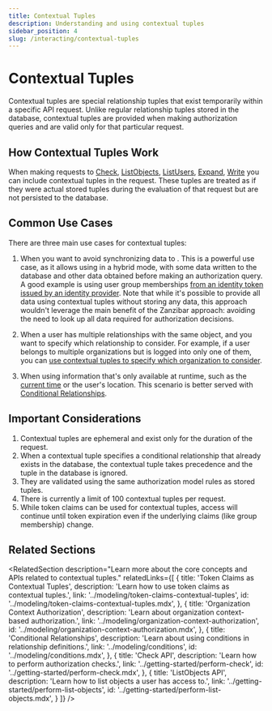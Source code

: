 ```yaml
---
title: Contextual Tuples
description: Understanding and using contextual tuples
sidebar_position: 4
slug: /interacting/contextual-tuples
---
```



# Contextual Tuples

Contextual tuples are special relationship tuples that exist temporarily within a specific API request. Unlike regular relationship tuples stored in the database, contextual tuples are provided when making authorization queries and are valid only for that particular request.

## How Contextual Tuples Work

When making requests to [Check](/api/service#/Relationship%20Queries/Check), [ListObjects](/api/service#/Relationship%20Queries/ListObjects), [ListUsers](/api/service#/Relationship%20Queries/ListUsers), [Expand](/api/service#/Relationship%20Queries/Expand), [Write](/api/service#/Relationship%20Tuples/Write) you can include contextual tuples in the request. These tuples are treated as if they were actual stored tuples during the evaluation of that request but are not persisted to the database.

## Common Use Cases

There are three main use cases for contextual tuples:

1. When you want to avoid synchronizing data to <ProductName format={ProductNameFormat.ShortForm}/>. This is a powerful use case, as it allows using <ProductName format={ProductNameFormat.ShortForm}/> in a hybrid mode, with some data written to the database and other data obtained before making an authorization query. A good example is using user group memberships [from an identity token issued by an identity provider](../modeling/token-claims-contextual-tuples.mdx). Note that while it's possible to provide all data using contextual tuples without storing any data, this approach wouldn't leverage the main benefit of the Zanzibar approach: avoiding the need to look up all data required for authorization decisions.

2. When a user has multiple relationships with the same object, and you want to specify which relationship to consider. For example, if a user belongs to multiple organizations but is logged into only one of them, you can [use contextual tuples to specify which organization to consider](../modeling/organization-context-authorization.mdx).

3. When using information that's only available at runtime, such as the [current time](../modeling/contextual-time-based-authorization.mdx) or the user's location. This scenario is better served with [Conditional Relationships](../modeling/conditions.mdx).

## Important Considerations

1. Contextual tuples are ephemeral and exist only for the duration of the request.
2. When a contextual tuple specifies a conditional relationship that already exists in the database, the contextual tuple takes precedence and the tuple in the database is ignored.
3. They are validated using the same authorization model rules as stored tuples.
4. There is currently a limit of 100 contextual tuples per request.
5. While token claims can be used for contextual tuples, access will continue until token expiration even if the underlying claims (like group membership) change.

## Related Sections

<RelatedSection
  description="Learn more about the core concepts and APIs related to contextual tuples."
  relatedLinks={[
    {
      title: 'Token Claims as Contextual Tuples',
      description: 'Learn how to use token claims as contextual tuples.',
      link: '../modeling/token-claims-contextual-tuples',
      id: '../modeling/token-claims-contextual-tuples.mdx',
    },
    {
      title: 'Organization Context Authorization',
      description: 'Learn about organization context-based authorization.',
      link: '../modeling/organization-context-authorization',
      id: '../modeling/organization-context-authorization.mdx',
    },
    {
      title: 'Conditional Relationships',
      description: 'Learn about using conditions in relationship definitions.',
      link: '../modeling/conditions',
      id: '../modeling/conditions.mdx',
    },
    {
      title: 'Check API',
      description: 'Learn how to perform authorization checks.',
      link: '../getting-started/perform-check',
      id: '../getting-started/perform-check.mdx',
    },
    {
      title: 'ListObjects API',
      description: 'Learn how to list objects a user has access to.',
      link: '../getting-started/perform-list-objects',
      id: '../getting-started/perform-list-objects.mdx',
    }
  ]}
/>
